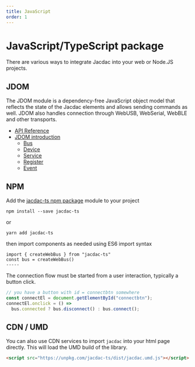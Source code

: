 ```yaml
---
title: JavaScript
order: 1
---
```


# JavaScript/TypeScript package

There are various ways to integrate Jacdac into your web or Node.JS projects.

## JDOM

The JDOM module is a dependency-free JavaScript object model
that reflects the state of the Jacdac elements and allows sending commands as well. 
JDOM also handles connection through WebUSB, WebSerial, WebBLE and other transports.

-   [API Reference](https://microsoft.github.io/jacdac-ts/)
-   [JDOM introduction](/clients/javascript/jdom)
    -   [Bus](/clients/javascript/jdom/bus/)
    -   [Device](/clients/javascript/jdom/device/)
    -   [Service](/clients/javascript/jdom/service/)
    -   [Register](/clients/javascript/jdom/register/)
    -   [Event](/clients/javascript/jdom/event/)

## NPM

Add the [jacdac-ts npm package](https://www.npmjs.com/package/jacdac-ts) module
to your project

```
npm install --save jacdac-ts
```

or

```
yarn add jacdac-ts
```

then import components as needed using ES6 import syntax

```vanilla
import { createWebBus } from "jacdac-ts"
const bus = createWebBus()
-----

```

The connection flow must be started from a user interaction, typically a button click.

```javascript
// you have a button with id = connectbtn somewhere
const connectEl = document.getElementById("connectbtn");
connectEl.onclick = () =>
  bus.connected ? bus.disconnect() : bus.connect();
```

## CDN / UMD

You can also use CDN services to import `jacdac` into your html page directly.
This will load the UMD build of the library.

```html
<script src="https://unpkg.com/jacdac-ts/dist/jacdac.umd.js"></script>
```
